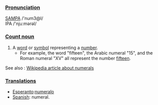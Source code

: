 ===[[Pronunciation]]===
[[w:SAMPA|SAMPA]]  /'num3@l/<br>
IPA /'nju&#720;m&#601;r&#601;l/

===[[Count noun]]===

# A [[word]] or [[symbol]] representing a [[number]].
#* For example, the word "fifteen", the Arabic numeral "15", and the Roman numeral "XV" all represent the number [[fifteen]].

See also : [[w:Numeral|Wikipedia article about numerals]]

===[[Translation]]s===

*[[Esperanto]]:[[numeralo]]
*[[Spanish]]: numeral.